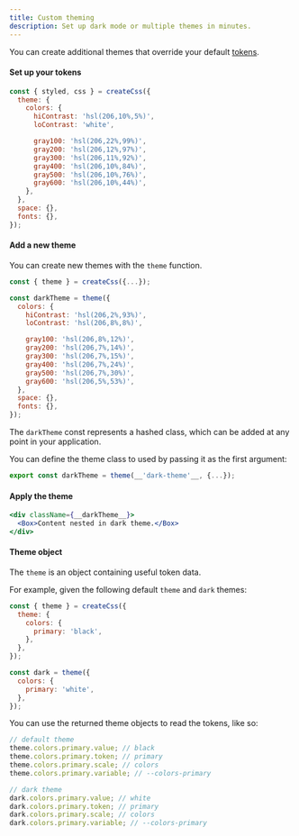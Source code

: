 ```yaml
---
title: Custom theming
description: Set up dark mode or multiple themes in minutes.
---
```


You can create additional themes that override your default [tokens](/docs/tokens).

#### Set up your tokens

```jsx
const { styled, css } = createCss({
  theme: {
    colors: {
      hiContrast: 'hsl(206,10%,5%)',
      loContrast: 'white',

      gray100: 'hsl(206,22%,99%)',
      gray200: 'hsl(206,12%,97%)',
      gray300: 'hsl(206,11%,92%)',
      gray400: 'hsl(206,10%,84%)',
      gray500: 'hsl(206,10%,76%)',
      gray600: 'hsl(206,10%,44%)',
    },
  },
  space: {},
  fonts: {},
});
```

#### Add a new theme

You can create new themes with the `theme` function.

```jsx
const { theme } = createCss({...});

const darkTheme = theme({
  colors: {
    hiContrast: 'hsl(206,2%,93%)',
    loContrast: 'hsl(206,8%,8%)',

    gray100: 'hsl(206,8%,12%)',
    gray200: 'hsl(206,7%,14%)',
    gray300: 'hsl(206,7%,15%)',
    gray400: 'hsl(206,7%,24%)',
    gray500: 'hsl(206,7%,30%)',
    gray600: 'hsl(206,5%,53%)',
  },
  space: {},
  fonts: {},
});
```

The `darkTheme` const represents a hashed class, which can be added at any point in your application.

You can define the theme class to used by passing it as the first argument:

```jsx
export const darkTheme = theme(__'dark-theme'__, {...});
```

#### Apply the theme

```jsx
<div className={__darkTheme__}>
  <Box>Content nested in dark theme.</Box>
</div>
```

#### Theme object

The `theme` is an object containing useful token data.

For example, given the following default `theme` and `dark` themes:

```jsx
const { theme } = createCss({
  theme: {
    colors: {
      primary: 'black',
    },
  },
});

const dark = theme({
  colors: {
    primary: 'white',
  },
});
```

You can use the returned theme objects to read the tokens, like so:

```js
// default theme
theme.colors.primary.value; // black
theme.colors.primary.token; // primary
theme.colors.primary.scale; // colors
theme.colors.primary.variable; // --colors-primary

// dark theme
dark.colors.primary.value; // white
dark.colors.primary.token; // primary
dark.colors.primary.scale; // colors
dark.colors.primary.variable; // --colors-primary
```
